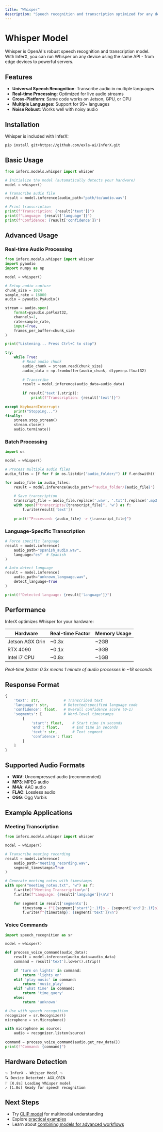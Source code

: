 ```yaml
---
title: "Whisper"
description: "Speech recognition and transcription optimized for any device"
---
```


# Whisper Model

Whisper is OpenAI's robust speech recognition and transcription model. With InferX, you can run Whisper on any device using the same API - from edge devices to powerful servers.

## Features

- **Universal Speech Recognition**: Transcribe audio in multiple languages
- **Real-time Processing**: Optimized for live audio streams
- **Cross-Platform**: Same code works on Jetson, GPU, or CPU
- **Multiple Languages**: Support for 99+ languages
- **Noise Robust**: Works well with noisy audio

## Installation

Whisper is included with InferX:

```bash
pip install git+https://github.com/exla-ai/InferX.git
```

## Basic Usage

```python
from inferx.models.whisper import whisper

# Initialize the model (automatically detects your hardware)
model = whisper()

# Transcribe audio file
result = model.inference(audio_path="path/to/audio.wav")

# Print transcription
print(f"Transcription: {result['text']}")
print(f"Language: {result['language']}")
print(f"Confidence: {result['confidence']}")
```

## Advanced Usage

### Real-time Audio Processing

```python
from inferx.models.whisper import whisper
import pyaudio
import numpy as np

model = whisper()

# Setup audio capture
chunk_size = 1024
sample_rate = 16000
audio = pyaudio.PyAudio()

stream = audio.open(
    format=pyaudio.paFloat32,
    channels=1,
    rate=sample_rate,
    input=True,
    frames_per_buffer=chunk_size
)

print("Listening... Press Ctrl+C to stop")

try:
    while True:
        # Read audio chunk
        audio_chunk = stream.read(chunk_size)
        audio_data = np.frombuffer(audio_chunk, dtype=np.float32)
        
        # Transcribe
        result = model.inference(audio_data=audio_data)
        
        if result['text'].strip():
            print(f"Transcription: {result['text']}")
            
except KeyboardInterrupt:
    print("Stopping...")
finally:
    stream.stop_stream()
    stream.close()
    audio.terminate()
```

### Batch Processing

```python
import os

model = whisper()

# Process multiple audio files
audio_files = [f for f in os.listdir("audio_folder/") if f.endswith(('.wav', '.mp3', '.m4a'))]

for audio_file in audio_files:
    result = model.inference(audio_path=f"audio_folder/{audio_file}")
    
    # Save transcription
    transcript_file = audio_file.replace('.wav', '.txt').replace('.mp3', '.txt').replace('.m4a', '.txt')
    with open(f"transcripts/{transcript_file}", 'w') as f:
        f.write(result['text'])
    
    print(f"Processed: {audio_file} -> {transcript_file}")
```

### Language-Specific Transcription

```python
# Force specific language
result = model.inference(
    audio_path="spanish_audio.wav",
    language="es"  # Spanish
)

# Auto-detect language
result = model.inference(
    audio_path="unknown_language.wav",
    detect_language=True
)

print(f"Detected language: {result['language']}")
```

## Performance

InferX optimizes Whisper for your hardware:

| Hardware | Real-time Factor | Memory Usage |
|----------|------------------|--------------|
| Jetson AGX Orin | ~0.3x | ~2GB |
| RTX 4090 | ~0.1x | ~3GB |
| Intel i7 CPU | ~0.8x | ~1GB |

*Real-time factor: 0.3x means 1 minute of audio processes in ~18 seconds*

## Response Format

```python
{
    'text': str,           # Transcribed text
    'language': str,       # Detected/specified language code
    'confidence': float,   # Overall confidence score (0-1)
    'segments': [          # Word-level timestamps
        {
            'start': float,    # Start time in seconds
            'end': float,      # End time in seconds
            'text': str,       # Text segment
            'confidence': float
        }
    ]
}
```

## Supported Audio Formats

- **WAV**: Uncompressed audio (recommended)
- **MP3**: MPEG audio
- **M4A**: AAC audio
- **FLAC**: Lossless audio
- **OGG**: Ogg Vorbis

## Example Applications

### Meeting Transcription

```python
from inferx.models.whisper import whisper

model = whisper()

# Transcribe meeting recording
result = model.inference(
    audio_path="meeting_recording.wav",
    segment_timestamps=True
)

# Generate meeting notes with timestamps
with open("meeting_notes.txt", "w") as f:
    f.write(f"Meeting Transcription\n")
    f.write(f"Language: {result['language']}\n\n")
    
    for segment in result['segments']:
        timestamp = f"[{segment['start']:.1f}s - {segment['end']:.1f}s]"
        f.write(f"{timestamp}: {segment['text']}\n")
```

### Voice Commands

```python
import speech_recognition as sr

model = whisper()

def process_voice_command(audio_data):
    result = model.inference(audio_data=audio_data)
    command = result['text'].lower().strip()
    
    if 'turn on lights' in command:
        return 'lights_on'
    elif 'play music' in command:
        return 'music_play'
    elif 'what time' in command:
        return 'time_query'
    else:
        return 'unknown'

# Use with speech recognition
recognizer = sr.Recognizer()
microphone = sr.Microphone()

with microphone as source:
    audio = recognizer.listen(source)
    
command = process_voice_command(audio.get_raw_data())
print(f"Command: {command}")
```

## Hardware Detection

```
✨ InferX - Whisper Model ✨
🔍 Device Detected: AGX_ORIN
⠏ [0.8s] Loading Whisper model
✓ [1.0s] Ready for speech recognition
```

## Next Steps

- Try [CLIP model](/models/clip) for multimodal understanding
- Explore [practical examples](https://github.com/exla-ai/InferX-examples/tree/main/whisper)
- Learn about [combining models for advanced workflows](/models/custom-models/overview)
